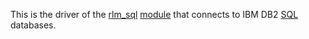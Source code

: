 This is the driver of the [[rlm_sql]] [[module]] that connects to IBM DB2 [[SQL]] databases.

{{Default in the server source|src/modules/rlm_sql/drivers/rlm_sql_db2/}}